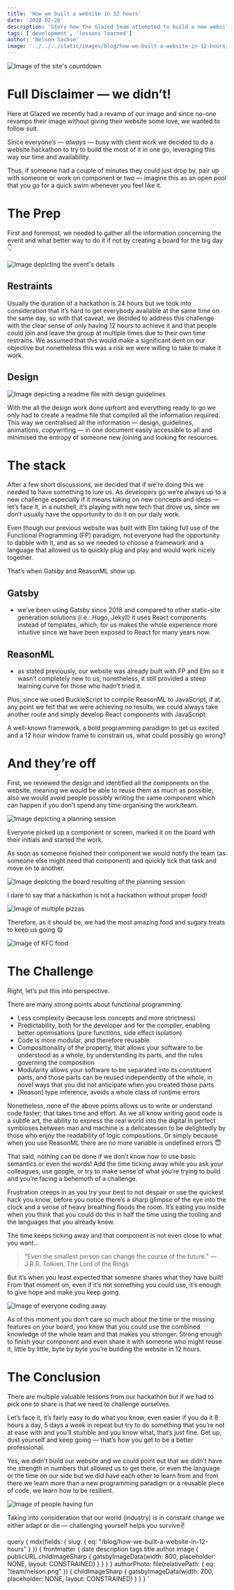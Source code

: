 ```yaml
---
title: 'How we built a website in 12 hours'
date: '2020-02-28'
description: 'Story how the Glazed team attempted to build a new website in 12 hours'
tags: ['development', 'lessons learned']
author: 'Nelson Sachse'
image: '../../../static/images/blog/how-we-built-a-website-in-12-hours/header.png'
---
```



<Image
  src="blog/how-we-built-a-website-in-12-hours/header.png"
  alt="Image of the site's countdown"
  caption="Time ticking away..."
/>

# Full Disclaimer — we didn’t!

Here at Glazed we recently had a revamp of our image and since no-one revamps their image without giving their website some love, we wanted to follow suit.

Since everyone’s — _always_ — busy with client work we decided to do a website hackathon to try to build the most of it in one go, leveraging this way our time and availability.

Thus, if someone had a couple of minutes they could just drop by, pair up with someone or work on component or two — imagine this as an open pool that you go for a quick swim whenever you feel like
it.

# The Prep

First and foremost, we needed to gather all the information concerning the event and what better way to do it if not by creating a board for the big day 👇

<Image src="blog/how-we-built-a-website-in-12-hours/hackathon.jpeg" alt="Image depicting the event's details" />

## Restraints

Usually the duration of a hackathon is 24 hours but we took into consideration that it’s hard to get everybody available at the same time on the same day, so with that caveat, we decided to address this challenge with the clear sense of only having 12 hours to achieve it and that people could join and leave the group at multiple times due to their own time restrains.
We assumed that this would make a significant dent on our objective but nonetheless this was a risk we were willing to take to make it work.

## Design

<Image
  src="blog/how-we-built-a-website-in-12-hours/planning.png"
  alt="Image depicting a readme file with design guidelines"
  caption="r/all the links"
/>

With the all the design work done upfront and everything ready to go we only had to create a readme file that compiled all the information required.
This way we centralised all the information — design, guidelines, animations, copywriting — in one document easily accessible to all and minimised the entropy of someone new joining and looking for resources.

# The stack

After a few short discussions, we decided that if we're doing this we needed to have something to lure us. As developers go we’re always up to a new challenge especially if it means taking on new concepts and ideas — let’s face it, in a nutshell, it’s playing with new tech that drove us, since we don’t usually have the opportunity to do it on our daily work.

Even though our previous website was built with Elm taking full use of the Functional Programming (FP) paradigm, not everyone had the opportunity to dabble with it, and as so we needed to choose a framework and a language that allowed us to quickly plug and play and would work nicely together.

That’s when Gatsby and ReasonML show up.

## Gatsby

- we’ve been using Gatsby since 2018 and compared to other static-site generation solutions (i.e.: Hugo, Jekyll) it uses React components instead of templates, which, for us makes the whole experience more intuitive since we have been exposed to React for many years now.

## ReasonML

- as stated previously, our website was already built with FP and Elm so it wasn’t completely new to us, nonetheless, it still provided a steep learning curve for those who hadn’t tried it.

Plus, since we used BuckleScript to compile ReasonML to JavaScript, if at any point we felt that we were achieving no results, we could always take another route and simply develop React components with JavaScript.

A well-known framework, a bold programming paradigm to get us excited and a 12 hour window frame to constrain us, what could possibly go wrong?

# And they’re off

First, we reviewed the design and identified all the components on the website, meaning we would be able to reuse them as much as possible; also we would avoid people possibly writing the same component which can happen if you don’t spend any time organising the work/team.

<Image
  src="blog/how-we-built-a-website-in-12-hours/show-and-tell.jpeg"
  alt="Image depicting a planning session"
  caption="Look into my eyes and tell me that you've made a PR"
/>

Everyone picked up a component or screen, marked it on the board with their initials and started the work.

As soon as someone finished their component we would notify the team (as someone else might need that component) and quickly tick that task and move on to another.

<Image
  src="blog/how-we-built-a-website-in-12-hours/board.jpeg"
  alt="Image depicting the board resulting of the planning session"
  caption="We might need bigger board"
/>

I dare to say that a hackathon is not a hackathon without proper food!

<Image src="blog/how-we-built-a-website-in-12-hours/pizza.png" alt="Image of multiple pizzas" />

Therefore, as it should be, we had the most amazing food and sugary treats to keep us going 😋

<Image src="blog/how-we-built-a-website-in-12-hours/kfc.png" alt="Image of KFC food" />

# The Challenge

Right, let’s put this into perspective.

There are many strong points about functional programming:

- Less complexity (because less concepts and more strictness)
- Predictability, both for the developer and for the compiler, enabling better optimisations (pure functions, side effect isolation)
- Code is more modular, and therefore reusable
- Compositionality of the property, that allows your software to be understood as a whole, by understanding its parts, and the rules governing the composition
- Modularity allows your software to be separated into its constituent parts, and those parts can be reused independently of the whole, in novel ways that you did not anticipate when you created those parts
- [Reason] type inference, avoids a whole class of runtime errors

Nonetheless, none of the above points allows us to write or understand code faster; that takes time and effort.
As we all know writing good code is a subtle art, the ability to express the real world into the digital in perfect symbioses between man and machine is a delicatessen to be delightedly by those who enjoy the readability of logic compositions. Or simply because when you use ReasonML there are no more variable is undefined errors 😇

That said, nothing can be done if we don’t know how to use basic semantics or even the words! Add the time ticking away while you ask your colleagues, use google, or try to make sense of what you’re trying to build and you’re facing a behemoth of a challenge.

Frustration creeps in as you try your best to not despair or use the quickest hack you know, before you notice there’s a sharp glimpse of the eye into the clock and a sense of heavy breathing floods the room. It’s eating you inside when you think that you could do this in half the time using the tooling and the languages that you already know.

The time keeps ticking away and that component is not even close to what you want…

> “Even the smallest person can change the course of the future.” ― J.R.R. Tolkien, The Lord of the Rings

But it’s when you least expected that someone shares what they have built! From that moment on, even if it’s not something you could use, it’s enough to give hope and make you keep going.

<Image
  src="blog/how-we-built-a-website-in-12-hours/hacking.jpeg"
  alt="Image of everyone coding away"
  caption="Too many cooks in the kitchen?"
/>

As of this moment you don’t care so much about the time or the missing features on your board, you know that you could use the combined knowledge of the whole team and that makes you stronger. Strong enough to finish your component and even share it with someone who might reuse it, little by little, byte by byte you’re building the website in 12 hours.

# The Conclusion

There are multiple valuable lessons from our hackathon but if we had to pick one to share is that we need to challenge ourselves.

Let’s face it, it’s fairly easy to do what you know, even easier if you do it 8 hours a day, 5 days a week in repeat but try to do something that you’re not at ease with and you’ll stumble and you know what, that’s just fine. Get up, dust yourself and keep going — that’s how you get to be a better professional.

Yes, we didn’t build our website and we could point out that we didn’t have the strength in numbers that allowed us to get there, or even the language or the time on our side but we did have each other to learn from and from there we learn more than a new programming paradigm or a reusable piece of code, we learn how to be resilient.

<Image src="blog/how-we-built-a-website-in-12-hours/laughs.jpeg" alt="Image of people having fun" />

Taking into consideration that our world (industry) is in constant change we either adapt or die — challenging yourself helps you survive✌

  query {
    mdx(fields: { slug: { eq: "/blog/how-we-built-a-website-in-12-hours" } }) {
      frontmatter {
        date
        description
        tags
        title
        author
        image {
          publicURL
          childImageSharp {
            gatsbyImageData(width: 800, placeholder: NONE, layout: CONSTRAINED)
          }
        }
      }
    }
    authorPhoto: file(relativePath: { eq: "team/nelson.png" }) {
      childImageSharp {
        gatsbyImageData(width: 200, placeholder: NONE, layout: CONSTRAINED)
      }
    }
  }
`

